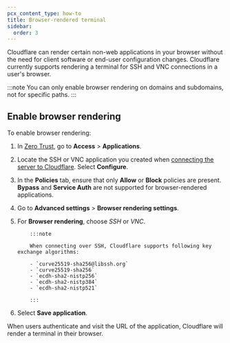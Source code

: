 ```yaml
---
pcx_content_type: how-to
title: Browser-rendered terminal
sidebar:
  order: 3
---
```


Cloudflare can render certain non-web applications in your browser without the need for client software or end-user configuration changes. Cloudflare currently supports rendering a terminal for SSH and VNC connections in a user's browser.

:::note
You can only enable browser rendering on domains and subdomains, not for specific paths.
:::

## Enable browser rendering

To enable browser rendering:

1.  In [Zero Trust](https://one.dash.cloudflare.com), go to **Access** > **Applications**.
2.  Locate the SSH or VNC application you created when [connecting the server to Cloudflare](/cloudflare-one/connections/connect-networks/use-cases/ssh/). Select **Configure**.
3.  In the **Policies** tab, ensure that only **Allow** or **Block** policies are present. **Bypass** and **Service Auth** are not supported for browser-rendered applications.
4.  Go to **Advanced settings** > **Browser rendering settings**.
5.  For **Browser rendering**, choose _SSH_ or _VNC_.

        	:::note

        	When connecting over SSH, Cloudflare supports following key exchange algorithms:

        	- `curve25519-sha256@libssh.org`
        	- `curve25519-sha256`
        	- `ecdh-sha2-nistp256`
        	- `ecdh-sha2-nistp384`
        	- `ecdh-sha2-nistp521`

        	:::

6.  Select **Save application**.

When users authenticate and visit the URL of the application, Cloudflare will render a terminal in their browser.
